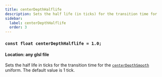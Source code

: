 ```yaml
---
title: centerDepthHalflife
description: Sets the half life (in ticks) for the transition time for centerDepthSmooth.
sidebar:
  label: centerDepthHalflife
  order: 3
---
```


### `const float centerDepthHalflife = 1.0;`

#### Location: any glsl file

Sets the half life in ticks for the transition time for the [`centerDepthSmooth`](/reference/uniforms/camera#centerdepthsmooth) uniform. The default value is 1 tick.